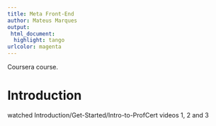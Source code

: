 ```yaml
---
title: Meta Front-End
author: Mateus Marques
output:
 html_document:
  highlight: tango
urlcolor: magenta
---
```


Coursera course.

# Introduction

watched Introduction/Get-Started/Intro-to-ProfCert videos 1, 2 and 3
